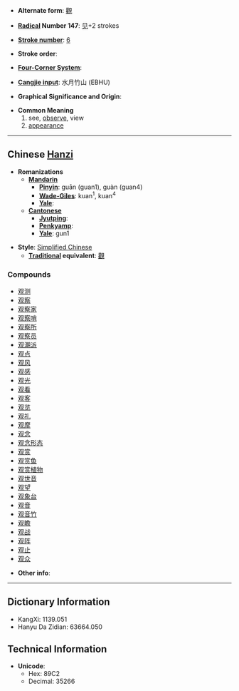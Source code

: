 * '''Alternate form''': [[觀]]

* '''[[Wiktionary:Chinese radical index| Radical]] Number 147''': [[Wiktionary:Chinese radical index 见|见]]+2 strokes

* '''[[Wiktionary:Chinese total strokes index|Stroke number]]''': [[Wiktionary:Chinese total strokes index 6|6]]

* '''Stroke order''': 

* '''[[Wiktionary:Chinese four corner index|Four-Corner System]]''': 

* '''[[Wiktionary:Chinese Cangjie index|Cangjie input]]''': 水月竹山 (EBHU)

* '''Graphical Significance and Origin''': 

* '''Common Meaning'''
*# see, [[observe]], view
*# [[appearance]]

----

== Chinese [[Hanzi]] ==

* '''Romanizations'''
** '''[[Mandarin]]'''
*** '''[[Pinyin]]''': guān (guan1), guàn (guan4)
*** '''[[Wade-Giles]]''': kuan<sup>1</sup>, kuan<sup>4</sup>
*** '''[[Yale]]''': 
** '''[[Cantonese]]'''
*** '''[[Jyutping]]''':
*** '''[[Penkyamp]]''': 
*** '''[[Yale]]''': gun1

* '''Style''': [[Simplified Chinese]] 
** '''[[Traditional Chinese|Traditional]] equivalent''': [[觀]]

===Compounds===
*[[观测]]
*[[观察]]
*[[观察家]]
*[[观察哨]]
*[[观察所]]
*[[观察员]]
*[[观潮派]]
*[[观点]]
*[[观风]]
*[[观感]]
*[[观光]]
*[[观看]]
*[[观客]]
*[[观览]]
*[[观礼]]
*[[观摩]]
*[[观念]]
*[[观念形态]]
*[[观赏]]
*[[观赏鱼]]
*[[观赏植物]]
*[[观世音]]
*[[观望]]
*[[观象台]]
*[[观音]]
*[[观音竹]]
*[[观瞻]]
*[[观战]]
*[[观阵]]
*[[观止]]
*[[观众]]

* '''Other info''': 

----

== Dictionary Information ==

* KangXi: 1139.051
* Hanyu Da Zidian: 63664.050

== Technical Information ==

* '''Unicode''':
** Hex: 89C2
** Decimal: 35266